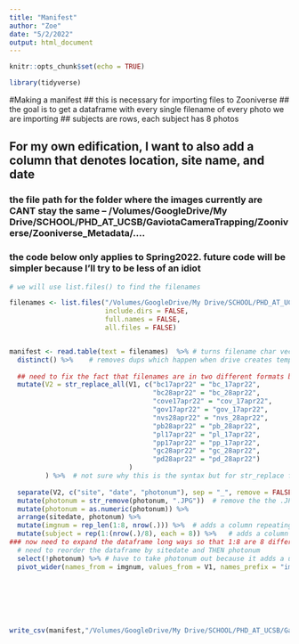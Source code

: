 ```yaml
---
title: "Manifest"
author: "Zoe"
date: "5/2/2022"
output: html_document
---
```


```r
knitr::opts_chunk$set(echo = TRUE)

library(tidyverse)
```

#Making a manifest
## this is necessary for importing files to Zooniverse
## the goal is to get a dataframe with every single filename of every photo we are importing
## subjects are rows, each subject has 8 photos

## For my own edification, I want to also add a column that denotes location, site name, and date

### the file path for the folder where the images currently are CANT stay the same -- /Volumes/GoogleDrive/My Drive/SCHOOL/PHD_AT_UCSB/GaviotaCameraTrapping/Zooniverse/Zooniverse_Metadata/....

### the code below only applies to Spring2022. future code will be simpler because I'll try to be less of an idiot

```r
# we will use list.files() to find the filenames

filenames <- list.files("/Volumes/GoogleDrive/My Drive/SCHOOL/PHD_AT_UCSB/GaviotaCameraTrapping/Zooniverse/animal_images_8/Spring2022",
                        include.dirs = FALSE,
                        full.names = FALSE,
                        all.files = FALSE)


manifest <- read.table(text = filenames)  %>% # turns filename char vec into dataframe
  distinct() %>%    # removes dups which happen when drive creates temp files
  
  ## need to fix the fact that filenames are in two different formats because I'm an idiot and it's hard to batch fix shit like this outside of command line:
  mutate(V2 = str_replace_all(V1, c("bc17apr22" = "bc_17apr22",
                                    "bc28apr22" = "bc_28apr22",
                                    "cove17apr22" = "cov_17apr22",
                                    "gov17apr22" = "gov_17apr22", 
                                    "nvs28apr22" = "nvs_28apr22",
                                    "pb28apr22" = "pb_28apr22",
                                    "pl17apr22" = "pl_17apr22",
                                    "pp17apr22" = "pp_17apr22",
                                    "gc28apr22" = "gc_28apr22",
                                    "pd28apr22" = "pd_28apr22")
                              )
         ) %>%  # not sure why this is the syntax but for str_replace for a dataframe this is what works?
  
  separate(V2, c("site", "date", "photonum"), sep = "_", remove = FALSE) %>%  # separates filename into site/date identifier and orig photo number
  mutate(photonum = str_remove(photonum, ".JPG"))  # remove the the .JPG from photonum
  mutate(photonum = as.numeric(photonum)) %>% 
  arrange(sitedate, photonum) %>% 
  mutate(imgnum = rep_len(1:8, nrow(.))) %>%  # adds a column repeating 1:8 # CAROLINE SAYS YOU NEED THE DOT I HATE HER
  mutate(subject = rep(1:(nrow(.)/8), each = 8)) %>%   # adds a column linking all images related to one subj together
### now need to expand the dataframe long ways so that 1:8 are 8 different columns
  # need to reorder the dataframe by sitedate and THEN photonum
  select(!photonum) %>% # have to take photonum out because it adds a unique identifier to each photo which messes up pivot_wider
  pivot_wider(names_from = imgnum, values_from = V1, names_prefix = "image") # creates a new column (image1-image8) for each of the 8 images per subject (V1 is the col of filenames)
            





  
write_csv(manifest,"/Volumes/GoogleDrive/My Drive/SCHOOL/PHD_AT_UCSB/GaviotaCameraTrapping/Zooniverse/animal_images/manifest.csv") # now we have a table of all the filenames as a csv
```

